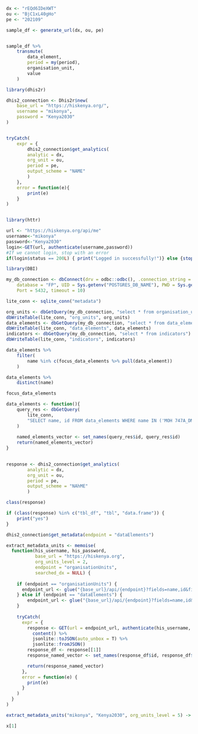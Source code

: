 ```r
dx <- "rEQd6IDeXWT"
ou <- "BjC1xL40gHo"
pe <- "202109"

sample_df <- generate_url(dx, ou, pe)
```
```r

```



```r
sample_df %>% 
    transmute(
        data_element,
        period = my(period),
        organisation_unit,
        value
    )
```


```r
library(dhis2r)

dhis2_connection <- Dhis2r$new(
    base_url = "https://hiskenya.org/",
    username = "mikonya",
    password = "Kenya2030"
)


tryCatch(
    expr = {
        dhis2_connection$get_analytics(
        analytic = dx,
        org_unit = ou,
        period = pe,
        output_scheme = "NAME"
        )
    },
    error = function(e){
        print(e)
    }
)


library(httr)

url <- "https://hiskenya.org/api/me"
username<-"mikonya"
password<-"Kenya2030"
login<-GET(url, authenticate(username,password))
#If we cannot login, stop with an error
if(login$status == 200L) { print("Logged in successfully!")} else {stop("Could not login")}
```

```r
library(DBI)

my_db_connection <- dbConnect(drv = odbc::odbc(), .connection_string = "Driver={PostgreSQL ANSI(x64)};", 
    database = "FP", UID = Sys.getenv("POSTGRES_DB_NAME"), PWD = Sys.getenv("POSTGRES_DB_PASSWORD"), 
    Port = 5432, timeout = 10)

lite_conn <- sqlite_conn("metadata")

org_units <- dbGetQuery(my_db_connection, "select * from organisation_units")
dbWriteTable(lite_conn, "org_units", org_units)
data_elements <- dbGetQuery(my_db_connection, "select * from data_elements")
dbWriteTable(lite_conn, "data_elements", data_elements)
indicators <- dbGetQuery(my_db_connection, "select * from indicators")
dbWriteTable(lite_conn, "indicators", indicators)


```


```r
data_elements %>% 
    filter(
        name %in% c(focus_data_elements %>% pull(data_element))
    )

data_elements %>% 
    distinct(name)

```
```r
focus_data_elements
```


```r
data_elements <- function(){
    query_res <- dbGetQuery(
        lite_conn, 
        "SELECT name, id FROM data_elements WHERE name IN ('MOH 747A_DMPA-IM', 'MOH 747A_DMPA-SC');"
    ) 
    
    named_elements_vector <- set_names(query_res$id, query_res$id)
    return(named_elements_vector)
} 
    
```



```r
response <- dhis2_connection$get_analytics(
        analytic = dx,
        org_unit = ou,
        period = pe,
        output_scheme = "NAhME"
        )

class(response)

if (class(response) %in% c("tbl_df", "tbl", "data.frame")) {
    print("yes")
}
```


```r
dhis2_connection$get_metadata(endpoint = "dataElements")

extract_metadata_units <- memoise(
  function(his_username, his_password,
           base_url = "https://hiskenya.org", 
           org_units_level = 2, 
           endpoint = "organisationUnits", 
           searched_dx = NULL) {
      
    if (endpoint == "organisationUnits") {
      endpoint_url <- glue("{base_url}/api/{endpoint}?fields=name,id&filter=level:in:[{org_units_level}]&paging=false")
    } else if (endpoint == "dataElements") {
        endpoint_url <- glue("{base_url}/api/{endpoint}?fields=name,id&filter=name:like:{searched_dx}&paging=false")
    }
      
    tryCatch(
      expr = {
        response <- GET(url = endpoint_url, authenticate(his_username, his_password)) %>%
          content() %>%
          jsonlite::toJSON(auto_unbox = T) %>%
          jsonlite::fromJSON()
        response_df <- response[[1]]
        response_named_vector <- set_names(response_df$id, response_df$name)

        return(response_named_vector)
      },
      error = function(e) {
        print(e)
      }
    )
  }
)

extract_metadata_units("mikonya", "Kenya2030", org_units_level = 5) -> x

x[1]
```





















